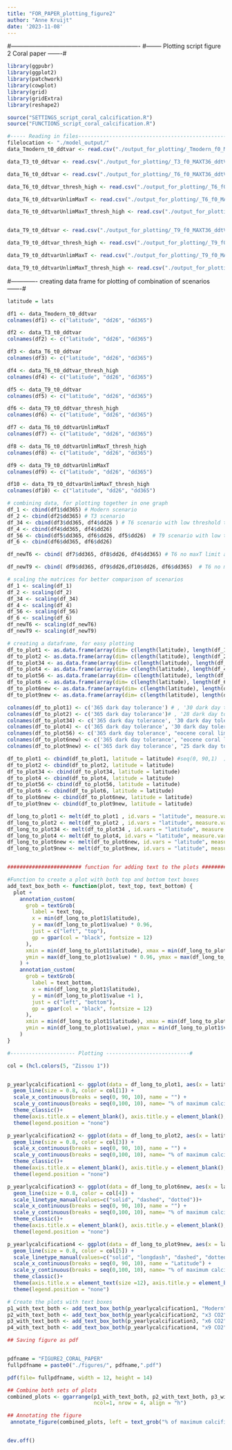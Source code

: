 ```yaml
---
title: "FOR_PAPER_plotting_figure2"
author: "Anne Kruijt"
date: '2023-11-08'
---
```


#---------------------------------------------------------------- #-------- Plotting script figure 2 Coral paper -------#

```r

library(ggpubr)
library(ggplot2)
library(patchwork)
library(cowplot)
library(grid)
library(gridExtra)
library(reshape2)

```

```r
source("SETTINGS_script_coral_calcification.R")
source("FUNCTIONS_script_coral_calcification.R")
```

```r
#----- Reading in files------------------------------------------------#
filelocation <- "./model_output/"
data_Tmodern_t0_ddtvar <- read.csv("./output_for_plotting/_Tmodern_f0_MAXT36_ddtVar_CalcYear_.csv")

data_T3_t0_ddtvar <- read.csv("./output_for_plotting/_T3_f0_MAXT36_ddtVar_CalcYear_.csv")

data_T6_t0_ddtvar <- read.csv("./output_for_plotting/_T6_f0_MAXT36_ddtVar_CalcYear_.csv")

data_T6_t0_ddtvar_thresh_high <- read.csv("./output_for_plotting/_T6_f0_MAXT36_ddtVar_thresh_high_CalcYear_.csv")

data_T6_t0_ddtvarUnlimMaxT <- read.csv("./output_for_plotting/_T6_f0_MAXT50_ddtVar_CalcYear_.csv")

data_T6_t0_ddtvarUnlimMaxT_thresh_high <- read.csv("./output_for_plotting/_T6_f0_MAXT50_ddtVar_thresh_high_CalcYear_.csv")


data_T9_t0_ddtvar <- read.csv("./output_for_plotting/_T9_f0_MAXT36_ddtVar_CalcYear_.csv")

data_T9_t0_ddtvar_thresh_high <- read.csv("./output_for_plotting/_T9_f0_MAXT36_ddtVar_thresh_high_CalcYear_.csv")

data_T9_t0_ddtvarUnlimMaxT <- read.csv("./output_for_plotting/_T9_f0_MAXT50_ddtVar_CalcYear_.csv")

data_T9_t0_ddtvarUnlimMaxT_thresh_high <- read.csv("./output_for_plotting/_T9_f0_MAXT50_ddtVar_thresh_high_CalcYear_.csv")

```

#------------- creating data frame for plotting of combination of scenarios -------#

```r
latitude = lats

df1 <- data_Tmodern_t0_ddtvar
colnames(df1) <- c("latitude", "dd26", "dd365")

df2 <- data_T3_t0_ddtvar
colnames(df2) <- c("latitude", "dd26", "dd365")

df3 <- data_T6_t0_ddtvar
colnames(df3) <- c("latitude", "dd26", "dd365")

df4 <- data_T6_t0_ddtvar_thresh_high
colnames(df4) <- c("latitude", "dd26", "dd365")

df5 <- data_T9_t0_ddtvar
colnames(df5) <- c("latitude", "dd26", "dd365")

df6 <- data_T9_t0_ddtvar_thresh_high
colnames(df6) <- c("latitude", "dd26", "dd365")

df7 <- data_T6_t0_ddtvarUnlimMaxT
colnames(df7) <- c("latitude", "dd26", "dd365")

df8 <- data_T6_t0_ddtvarUnlimMaxT_thresh_high
colnames(df8) <- c("latitude", "dd26", "dd365")

df9 <- data_T9_t0_ddtvarUnlimMaxT
colnames(df9) <- c("latitude", "dd26", "dd365")

df10 <- data_T9_t0_ddtvarUnlimMaxT_thresh_high
colnames(df10) <- c("latitude", "dd26", "dd365")

```


```r

# combining data, for plotting together in one graph
df_1 <- cbind(df1$dd365) # Modern scenario
df_2 <- cbind(df2$dd365) # T3 scenario 
df_34 <- cbind(df3$dd365, df4$dd26 ) # T6 scenario with low threshold together with T6 scenario with high threshold
df_4 <- cbind(df4$dd365, df4$dd26)
df_56 <- cbind(df5$dd365, df6$dd26, df5$dd26)  # T9 scenario with low threshold together with T9 with high threshold
df_6 <- cbind(df6$dd365, df6$dd26)

df_newT6 <- cbind( df7$dd365, df8$dd26, df4$dd365) # T6 no maxT limit and no light threshold; T6 no max T limit and high light threshold, T6 maxT at 36 and no ligth threshold

df_newT9 <- cbind( df9$dd365, df9$dd26,df10$dd26, df6$dd365)  # T6 no maxT limit and no light threshold; T6 no max T limit and low light threshold, T6 maxT at 36 and no ligth threshold

# scaling the matrices for better comparison of scenarios
df_1 <- scaling(df_1)
df_2 <- scaling(df_2)
df_34 <- scaling(df_34)
df_4 <- scaling(df_4)
df_56 <- scaling(df_56)
df_6 <- scaling(df_6)
df_newT6 <- scaling(df_newT6)
df_newT9 <- scaling(df_newT9) 

# creating a dataframe, for easy plotting
df_to_plot1 <- as.data.frame(array(dim= c(length(latitude), length(df_1[1,])), data = df_1 ))
df_to_plot2 <- as.data.frame(array(dim= c(length(latitude), length(df_2[1,])), data = df_2 ))
df_to_plot34 <- as.data.frame(array(dim= c(length(latitude), length(df_34[1,])), data = df_34 ))
df_to_plot4 <- as.data.frame(array(dim= c(length(latitude), length(df_4[1,])), data = df_4 ))
df_to_plot56 <- as.data.frame(array(dim= c(length(latitude), length(df_56[1,])), data = df_56 ))  
df_to_plot6 <- as.data.frame(array(dim= c(length(latitude), length(df_6[1,])), data = df_6 ))  
df_to_plot6new <- as.data.frame(array(dim= c(length(latitude), length(df_newT6[1,])), data = df_newT6 ))
df_to_plot9new <- as.data.frame(array(dim= c(length(latitude), length(df_newT9[1,])), data = df_newT9 ))

colnames(df_to_plot1) <- c('365 dark day tolerance') # , '30 dark day tolerance') #, '7 dark day tolerance')
colnames(df_to_plot2) <- c('365 dark day tolerance')# , '28 dark day tolerance', '7 dark day tolerance')
colnames(df_to_plot34) <- c('365 dark day tolerance', '30 dark day tolerance') #, '7 dark day tolerance')
colnames(df_to_plot4) <- c('365 dark day tolerance', '30 dark day tolerance')
colnames(df_to_plot56) <- c('365 dark day tolerance', "eocene coral limit", '30 dark day tolerance')
colnames(df_to_plot6new) <- c('365 dark day tolerance', "eocene coral limit", 'maxTemp included')
colnames(df_to_plot9new) <- c('365 dark day tolerance', "25 dark day tolerance", "highthreshold", 'maxTemp included')

df_to_plot1 <- cbind(df_to_plot1, latitude = latitude) #seq(0, 90,1)  )
df_to_plot2 <- cbind(df_to_plot2, latitude = latitude)
df_to_plot34 <- cbind(df_to_plot34, latitude = latitude)
df_to_plot4 <- cbind(df_to_plot4, latitude = latitude)
df_to_plot56 <- cbind(df_to_plot56, latitude = latitude)
df_to_plot6 <- cbind(df_to_plot6, latitude = latitude)
df_to_plot6new <- cbind(df_to_plot6new, latitude = latitude)
df_to_plot9new <- cbind(df_to_plot9new, latitude = latitude)

df_long_to_plot1 <- melt(df_to_plot1 , id.vars = "latitude", measure.vars = c('365 dark day tolerance' ))
df_long_to_plot2 <- melt(df_to_plot2 , id.vars = "latitude", measure.vars = c('365 dark day tolerance' ))
df_long_to_plot34 <- melt(df_to_plot34 , id.vars = "latitude", measure.vars = c('365 dark day tolerance', '30 dark day tolerance'))
df_long_to_plot4 <- melt(df_to_plot4, id.vars = "latitude", measure.vars = c('365 dark day tolerance' , '30 dark day tolerance'))
df_long_to_plot6new <- melt(df_to_plot6new, id.vars = "latitude", measure.vars = c('365 dark day tolerance', "eocene coral limit", 'maxTemp included'))
df_long_to_plot9new <- melt(df_to_plot9new, id.vars = "latitude", measure.vars = c('365 dark day tolerance', "25 dark day tolerance", "highthreshold", 'maxTemp included'))


######################## function for adding text to the plots ###########################

#Function to create a plot with both top and bottom text boxes
add_text_box_both <- function(plot, text_top, text_bottom) {
  plot +
    annotation_custom(
      grob = textGrob(
        label = text_top,
        x = min(df_long_to_plot1$latitude),
        y = max(df_long_to_plot1$value) * 0.96,
        just = c("left", "top"),
        gp = gpar(col = "black", fontsize = 12)
      ),
      xmin = min(df_long_to_plot1$latitude), xmax = min(df_long_to_plot1$latitude),
      ymin = max(df_long_to_plot1$value) * 0.96, ymax = max(df_long_to_plot1$value) * 0.96
    ) +
    annotation_custom(
      grob = textGrob(
        label = text_bottom,
        x = min(df_long_to_plot1$latitude),
        y = min(df_long_to_plot1$value +1 ),
        just = c("left", "bottom"),
        gp = gpar(col = "black", fontsize = 12)
      ),
      xmin = min(df_long_to_plot1$latitude), xmax = min(df_long_to_plot1$latitude),
      ymin = min(df_long_to_plot1$value), ymax = min(df_long_to_plot1$value + 1)
    )
}

```



```r
#--------------------- Plotting ---------------------------#

col = (hcl.colors(5, "Zissou 1"))


p_yearlycalcification1 <- ggplot(data = df_long_to_plot1, aes(x = latitude, y = value, lty= variable)) +
  geom_line(size = 0.8, color = col[1]) +
  scale_x_continuous(breaks = seq(0, 90, 10), name = "") +
  scale_y_continuous(breaks = seq(0,100, 10), name= "% of maximum calcification") +
  theme_classic()+
  theme(axis.title.x = element_blank(), axis.title.y = element_blank(), panel.grid.major = element_line(color = "gray", linetype = "solid")) +
  theme(legend.position = "none")

p_yearlycalcification2 <- ggplot(data = df_long_to_plot2, aes(x = latitude, y = value, lty= variable)) +
  geom_line(size = 0.8, color = col[3]) +
  scale_x_continuous(breaks = seq(0, 90, 10), name = "") +
  scale_y_continuous(breaks = seq(0,100, 10), name= "% of maximum calcification") +
  theme_classic()+
  theme(axis.title.x = element_blank(), axis.title.y = element_blank(), panel.grid.major = element_line(color = "gray", linetype = "solid")) +
  theme(legend.position = "none")

p_yearlycalcification3 <- ggplot(data = df_long_to_plot6new, aes(x = latitude, y = value, lty= variable)) +
  geom_line(size = 0.8, color = col[4]) +
  scale_linetype_manual(values=c("solid", "dashed", "dotted"))+
  scale_x_continuous(breaks = seq(0, 90, 10), name = "") +
  scale_y_continuous(breaks = seq(0,100, 10), name= "% of maximum calcification") +
  theme_classic()+
  theme(axis.title.x = element_blank(), axis.title.y = element_blank(), panel.grid.major = element_line(color = "gray", linetype = "solid")) +
  theme(legend.position = "none")

p_yearlycalcification4 <- ggplot(data = df_long_to_plot9new, aes(x = latitude, y = value, lty= variable)) +
  geom_line(size = 0.8, color = col[5]) +
  scale_linetype_manual(values=c("solid", "longdash", "dashed", "dotted"))+
  scale_x_continuous(breaks = seq(0, 90, 10), name = "Latitude") +
  scale_y_continuous(breaks = seq(0,100, 10), name= "% of maximum calcification") +
  theme_classic()+
  theme(axis.title.x = element_text(size =12), axis.title.y = element_blank(), panel.grid.major = element_line(color = "gray", linetype = "solid")) +
  theme(legend.position = "none")

# Create the plots with text boxes
p1_with_text_both <- add_text_box_both(p_yearlycalcification1, "Modern", "A")
p2_with_text_both <- add_text_box_both(p_yearlycalcification2, "x3 CO2", "B")
p3_with_text_both <- add_text_box_both(p_yearlycalcification3, "x6 CO2", "C")
p4_with_text_both <- add_text_box_both(p_yearlycalcification4, "x9 CO2", "D")


```

```r

## Saving figure as pdf


pdfname = "FIGURE2_CORAL_PAPER"
fullpdfname = paste0("./figures/", pdfname,".pdf")

pdf(file= fullpdfname, width = 12, height = 14)

## Combine both sets of plots
combined_plots <- ggarrange(p1_with_text_both, p2_with_text_both, p3_with_text_both, p4_with_text_both,
                            ncol=1, nrow = 4, align = "h")

## Annotating the figure
 annotate_figure(combined_plots, left = text_grob("% of maximum calcification",size = 12, color = "black", rot = 90) )


dev.off()

```



